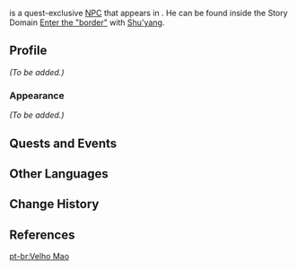 {{Meta
<!-- REMOVE THIS TEMPLATE AFTER ADDING MISSING INFO -->
|missing_NPC_profile  = yes
}}
{{Character Infobox
|type             = Quest NPC
|image            = NPC Mo.png
|region           = Liyue
|location         = Liyue
|voiceEN          = [https://www.luisbermudezvo.com/ Luis Bermudez]<ref name="Luis Bermudez">Twitter: [https://twitter.com/LuisBermudezVO/status/1356914075553292298 EN VA Self Announcement] ([https://web.archive.org/web/20210203103514/https://twitter.com/LuisBermudezVO/status/1356914075553292298 Archived])</ref>
|deceased         = Past
}}
{{Lang|'''Mo'''|zh=老墨|zh_rm=Lǎo Mò}} is a quest-exclusive [[NPC]] that appears in {{Quest|Yet the Butterfly Flutters Away}}. He can be found inside the Story Domain [[Enter the "border"]] with [[Shu'yang]].

==Profile==
<!-- detailed story/lore information goes here -->
''(To be added.)''

===Appearance===
''(To be added.)''

==Quests and Events==
{{Quests and Events}}

==Other Languages==
{{Other Languages
|default_hidden = 1
|en      = Mo
|zhs     = 老墨
|zhs_rm  = Lǎo Mò
|zht     = 老墨
|zht_rm  = Lǎo Mò
|ja      = 老墨
|ja_rm   = Rouboku{{Assumed}}
|ko      = 묵래
|ko_rm   = Mukrae
|es      = Mo
|fr      = Mo
|ru      = Мо
|th      = Mo
|vi      = Mo
|de      = Mo
|id      = Mo
|pt      = Velho Mao
|tr      = Mo
|it      = Mo
}}

==Change History==
{{Change History|1.3}}

==References==
{{Reflist}}

[[pt-br:Velho Mao]]
